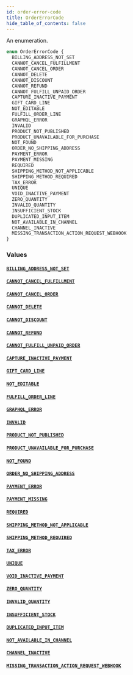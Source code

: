```yaml
---
id: order-error-code
title: OrderErrorCode
hide_table_of_contents: false
---
```


An enumeration.

```graphql
enum OrderErrorCode {
  BILLING_ADDRESS_NOT_SET
  CANNOT_CANCEL_FULFILLMENT
  CANNOT_CANCEL_ORDER
  CANNOT_DELETE
  CANNOT_DISCOUNT
  CANNOT_REFUND
  CANNOT_FULFILL_UNPAID_ORDER
  CAPTURE_INACTIVE_PAYMENT
  GIFT_CARD_LINE
  NOT_EDITABLE
  FULFILL_ORDER_LINE
  GRAPHQL_ERROR
  INVALID
  PRODUCT_NOT_PUBLISHED
  PRODUCT_UNAVAILABLE_FOR_PURCHASE
  NOT_FOUND
  ORDER_NO_SHIPPING_ADDRESS
  PAYMENT_ERROR
  PAYMENT_MISSING
  REQUIRED
  SHIPPING_METHOD_NOT_APPLICABLE
  SHIPPING_METHOD_REQUIRED
  TAX_ERROR
  UNIQUE
  VOID_INACTIVE_PAYMENT
  ZERO_QUANTITY
  INVALID_QUANTITY
  INSUFFICIENT_STOCK
  DUPLICATED_INPUT_ITEM
  NOT_AVAILABLE_IN_CHANNEL
  CHANNEL_INACTIVE
  MISSING_TRANSACTION_ACTION_REQUEST_WEBHOOK
}
```

### Values

#### [`BILLING_ADDRESS_NOT_SET`](#)

#### [`CANNOT_CANCEL_FULFILLMENT`](#)

#### [`CANNOT_CANCEL_ORDER`](#)

#### [`CANNOT_DELETE`](#)

#### [`CANNOT_DISCOUNT`](#)

#### [`CANNOT_REFUND`](#)

#### [`CANNOT_FULFILL_UNPAID_ORDER`](#)

#### [`CAPTURE_INACTIVE_PAYMENT`](#)

#### [`GIFT_CARD_LINE`](#)

#### [`NOT_EDITABLE`](#)

#### [`FULFILL_ORDER_LINE`](#)

#### [`GRAPHQL_ERROR`](#)

#### [`INVALID`](#)

#### [`PRODUCT_NOT_PUBLISHED`](#)

#### [`PRODUCT_UNAVAILABLE_FOR_PURCHASE`](#)

#### [`NOT_FOUND`](#)

#### [`ORDER_NO_SHIPPING_ADDRESS`](#)

#### [`PAYMENT_ERROR`](#)

#### [`PAYMENT_MISSING`](#)

#### [`REQUIRED`](#)

#### [`SHIPPING_METHOD_NOT_APPLICABLE`](#)

#### [`SHIPPING_METHOD_REQUIRED`](#)

#### [`TAX_ERROR`](#)

#### [`UNIQUE`](#)

#### [`VOID_INACTIVE_PAYMENT`](#)

#### [`ZERO_QUANTITY`](#)

#### [`INVALID_QUANTITY`](#)

#### [`INSUFFICIENT_STOCK`](#)

#### [`DUPLICATED_INPUT_ITEM`](#)

#### [`NOT_AVAILABLE_IN_CHANNEL`](#)

#### [`CHANNEL_INACTIVE`](#)

#### [`MISSING_TRANSACTION_ACTION_REQUEST_WEBHOOK`](#)
